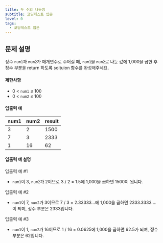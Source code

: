 ```yaml
---
title: 두 수의 나눗셈
subtitle: 코딩테스트 입문
level: 0
tags:
  - 코딩테스트 입문
---
```


## 문제 설명

정수 `num1`과 `num2`가 매개변수로 주어질 때, `num1`을 `num2`로 나눈 값에 1,000을 곱한 후 정수 부분을 return 하도록 soltuion 함수를 완성해주세요.

#### 제한사항

- 0 < `num1` ≤ 100
- 0 < `num2` ≤ 100

#### 입출력 예

| num1 | num2 | result |
| ---- | ---- | ------ |
| 3    | 2    | 1500   |
| 7    | 3    | 2333   |
| 1    | 16   | 62     |

#### 입출력 예 설명

입출력 예 #1

- `num1`이 3, `num2`가 2이므로 3 / 2 = 1.5에 1,000을 곱하면 1500이 됩니다.

입출력 예 #2

- `num1`이 7, `num2`가 3이므로 7 / 3 = 2.33333...에 1,000을 곱하면 2333.3333.... 이 되며, 정수 부분은 2333입니다.

입출력 예 #3

- `num1`이 1, `num2`가 16이므로 1 / 16 = 0.0625에 1,000을 곱하면 62.5가 되며, 정수 부분은 62입니다.
